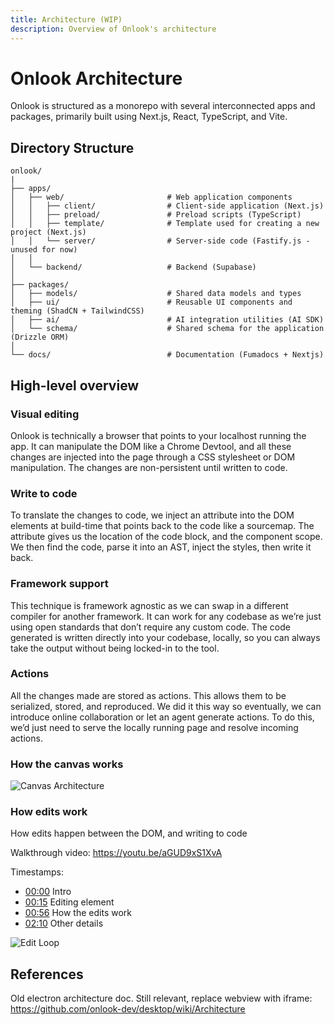 ```yaml
---
title: Architecture (WIP)
description: Overview of Onlook's architecture
---
```


# Onlook Architecture

Onlook is structured as a monorepo with several interconnected apps and packages, primarily built using Next.js, React, TypeScript, and Vite.

## Directory Structure

```
onlook/
|
├── apps/
│   ├── web/                       # Web application components
│   │   ├── client/                # Client-side application (Next.js)
│   │   ├── preload/               # Preload scripts (TypeScript)
│   │   ├── template/              # Template used for creating a new project (Next.js)
│   │   └── server/                # Server-side code (Fastify.js - unused for now)
│   │
│   └── backend/                   # Backend (Supabase)
│   
├── packages/
│   ├── models/                    # Shared data models and types
│   ├── ui/                        # Reusable UI components and theming (ShadCN + TailwindCSS)
│   ├── ai/                        # AI integration utilities (AI SDK)
│   └── schema/                    # Shared schema for the application (Drizzle ORM)
│   
└── docs/                          # Documentation (Fumadocs + Nextjs)
```

## High-level overview

### Visual editing

Onlook is technically a browser that points to your localhost running the app. It can manipulate the DOM like a Chrome Devtool, and all these changes are injected into the page through a CSS stylesheet or DOM manipulation. The changes are non-persistent until written to code.

### Write to code

To translate the changes to code, we inject an attribute into the DOM elements at build-time that points back to the code like a sourcemap. The attribute gives us the location of the code block, and the component scope. We then find the code, parse it into an AST, inject the styles, then write it back.

### Framework support

This technique is framework agnostic as we can swap in a different compiler for another framework. It can work for any codebase as we’re just using open standards that don’t require any custom code. The code generated is written directly into your codebase, locally, so you can always take the output without being locked-in to the tool.

### Actions

All the changes made are stored as actions. This allows them to be serialized, stored, and reproduced. We did it this way so eventually, we can introduce online collaboration or let an agent generate actions. To do this, we’d just need to serve the locally running page and resolve incoming actions.


### How the canvas works

![Canvas Architecture](/images/canvas-architecture.png)

### How edits work
How edits happen between the DOM, and writing to code

Walkthrough video: https://youtu.be/aGUD9xS1XvA

Timestamps: 

* [00:00](https://www.youtube.com/watch?v=aGUD9xS1XvA&t=0s) Intro
* [00:15](https://www.youtube.com/watch?v=aGUD9xS1XvA&t=15s) Editing element 
* [00:56](https://www.youtube.com/watch?v=aGUD9xS1XvA&t=56s) How the edits work
* [02:10](https://www.youtube.com/watch?v=aGUD9xS1XvA&t=130s) Other details

![Edit Loop](/images/edit-loop.png)

## References

Old electron architecture doc. Still relevant, replace webview with iframe: https://github.com/onlook-dev/desktop/wiki/Architecture